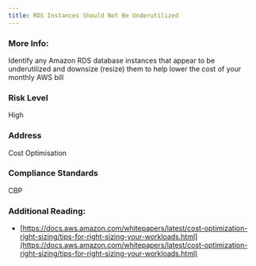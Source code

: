 ```yaml
---
title: RDS Instances Should Not Be Underutilized
---
```


### More Info:

Identify any Amazon RDS database instances that appear to be underutilized and downsize (resize) them to help lower the cost of your monthly AWS bill

### Risk Level

High

### Address

Cost Optimisation

### Compliance Standards

CBP

### Additional Reading:

- [https://docs.aws.amazon.com/whitepapers/latest/cost-optimization-right-sizing/tips-for-right-sizing-your-workloads.html](https://docs.aws.amazon.com/whitepapers/latest/cost-optimization-right-sizing/tips-for-right-sizing-your-workloads.html)
